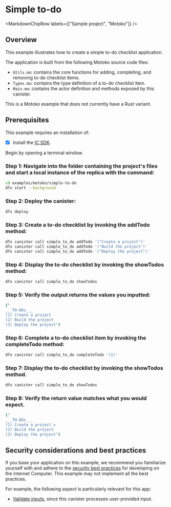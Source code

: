 
# Simple to-do

<MarkdownChipRow labels={["Sample project", "Motoko"]} />

## Overview
This example illustrates how to create a simple to-do checklist application. 

The application is built from the following Motoko source code files:

- `Utils.mo`: contains the core functions for adding, completing, and removing to-do checklist items.
- `Types.mo`: contains the type definition of a to-do checklist item.
- `Main.mo`: contains the actor definition and methods exposed by this canister.

This is a Motoko example that does not currently have a Rust variant. 

## Prerequisites
This example requires an installation of:

- [x] Install the [IC SDK](https://internetcomputer.org/docs/current/developer-docs/setup/install/index.mdx).

Begin by opening a terminal window.

### Step 1: Navigate into the folder containing the project's files and start a local instance of the replica with the command:

```bash
cd examples/motoko/simple-to-do
dfx start --background
```

### Step 2: Deploy the canister:

```bash
dfx deploy
```

### Step 3: Create a to-do checklist by invoking the addTodo method:

```bash
dfx canister call simple_to_do addTodo '("Create a project")'
dfx canister call simple_to_do addTodo '("Build the project")'
dfx canister call simple_to_do addTodo '("Deploy the project")'
```

### Step 4: Display the to-do checklist by invoking the showTodos method:

```bash
dfx canister call simple_to_do showTodos
```

### Step 5: Verify the output returns the values you inputted:

```bash
("
___TO-DOs___
(1) Create a project
(2) Build the project
(3) Deploy the project")
```

### Step 6: Complete a to-do checklist item by invoking the completeTodo method:

```bash
dfx canister call simple_to_do completeTodo '(1)'
```

### Step 7: Display the to-do checklist by invoking the showTodos method.

```bash
dfx canister call simple_to_do showTodos
```

### Step 8: Verify the return value matches what you would expect.

```bash
("
___TO-DOs___
(1) Create a project ✔
(2) Build the project
(3) Deploy the project")
```
## Security considerations and best practices

If you base your application on this example, we recommend you familiarize yourself with and adhere to the [security best practices](https://internetcomputer.org/docs/current/references/security/) for developing on the Internet Computer. This example may not implement all the best practices.

For example, the following aspect is particularly relevant for this app:
* [Validate inputs](https://internetcomputer.org/docs/current/references/security/rust-canister-development-security-best-practices#validate-inputs), since this canister processes user-provided input. 

